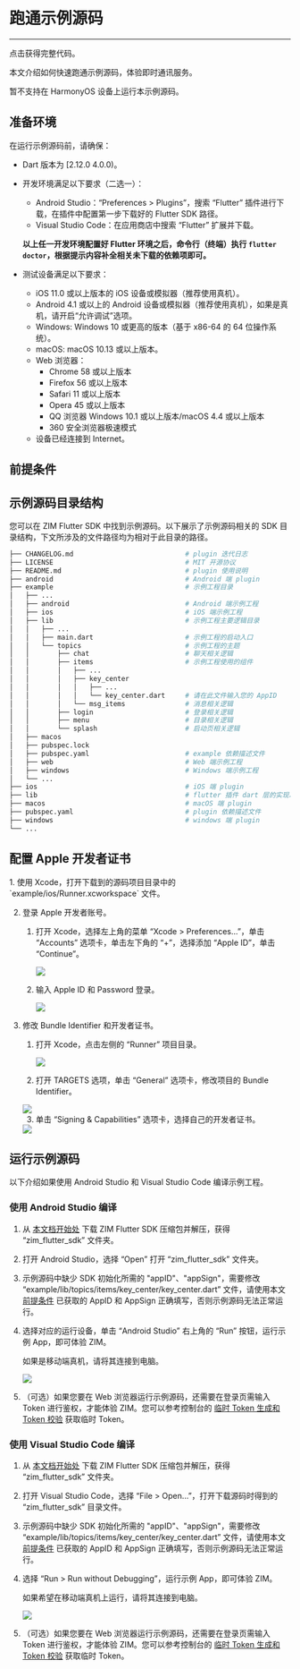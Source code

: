 

# 跑通示例源码

---

<Card title="示例源码" href="https://github.com/zegoim/zim_flutter_sdk" target="_blank">点击获得完整代码。</Card>

本文介绍如何快速跑通示例源码，体验即时通讯服务。

<Warning title="注意">
暂不支持在 HarmonyOS 设备上运行本示例源码。
</Warning>

## 准备环境

在运行示例源码前，请确保：
- Dart 版本为 [2.12.0 4.0.0)。
- 开发环境满足以下要求（二选一）：
    - Android Studio：“Preferences > Plugins”，搜索 “Flutter” 插件进行下载，在插件中配置第一步下载好的 Flutter SDK 路径。
    - Visual Studio Code：在应用商店中搜索 “Flutter” 扩展并下载。
         
    **以上任一开发环境配置好 Flutter 环境之后，命令行（终端）执行 `flutter doctor`，根据提示内容补全相关未下载的依赖项即可。**
  
- 测试设备满足以下要求：
    - iOS 11.0 或以上版本的 iOS 设备或模拟器（推荐使用真机）。
    - Android 4.1 或以上的 Android 设备或模拟器（推荐使用真机），如果是真机，请开启“允许调试”选项。
    - Windows: Windows 10 或更高的版本（基于 x86-64 的 64 位操作系统）。
    - macOS: macOS 10.13 或以上版本。
    - Web 浏览器：
        - Chrome 58 或以上版本
        - Firefox 56 或以上版本
        - Safari 11 或以上版本
        - Opera 45 或以上版本
        - QQ 浏览器 Windows 10.1 或以上版本/macOS 4.4 或以上版本
        - 360 安全浏览器极速模式
     - 设备已经连接到 Internet。

## 前提条件


<Content />
<Content1 />


## 示例源码目录结构

您可以在 ZIM Flutter SDK 中找到示例源码。以下展示了示例源码相关的 SDK 目录结构，下文所涉及的文件路径均为相对于此目录的路径。

```bash
├── CHANGELOG.md                            # plugin 迭代日志
├── LICENSE                                 # MIT 开源协议
├── README.md                               # plugin 使用说明
├── android                                 # Android 端 plugin
├── example                                 # 示例工程目录
│   ├── ...                           
│   ├── android                             # Android 端示例工程
│   ├── ios                                 # iOS 端示例工程
│   ├── lib                                 # 示例工程主要逻辑目录
│   │   ├── ...
│   │   ├── main.dart                       # 示例工程的启动入口
│   │   └── topics                          # 示例工程的主题
│   │       ├── chat                        # 聊天相关逻辑
│   │       ├── items                       # 示例工程使用的组件
│   │       │   ├── ...
│   │       │   ├── key_center
│   │       │   │   ├── ...
│   │       │   │   └── key_center.dart     # 请在此文件输入您的 AppID
│   │       │   └── msg_items               # 消息相关逻辑
│   │       ├── login                       # 登录相关逻辑
│   │       ├── menu                        # 目录相关逻辑
│   │       └── splash                      # 启动页相关逻辑
│   ├── macos
│   ├── pubspec.lock
│   ├── pubspec.yaml                        # example 依赖描述文件
│   ├── web                                 # Web 端示例工程
│   ├── windows                             # Windows 端示例工程
│   └── ...
├── ios                                     # iOS 端 plugin      
├── lib                                     # flutter 插件 dart 层的实现以及头文件
├── macos                                   # macOS 端 plugin
├── pubspec.yaml                            # plugin 依赖描述文件
├── windows                                 # windows 端 plugin
└── ...
```

## 配置 Apple 开发者证书

<Accordion title="（可选）如果您需要在 iOS 真机上运行示例 App，请参考本步骤配置你的 Apple 开发证书" defaultOpen="false">
1. 使用 Xcode，打开下载到的源码项目目录中的 `example/ios/Runner.xcworkspace` 文件。

2. 登录 Apple 开发者账号。

    1. 打开 Xcode，选择左上角的菜单 “Xcode > Preferences...”，单击 “Accounts” 选项卡，单击左下角的 “+”，选择添加 “Apple ID”，单击 “Continue”。

        <Frame width="512" height="auto" caption=""><img src="https://storage.zego.im/sdk-doc/Pics/iOS/ZegoExpressEngine/Common/xcode-account.png" /></Frame>

    2. 输入 Apple ID 和 Password 登录。

        <Frame width="512" height="auto" caption=""><img src="https://storage.zego.im/sdk-doc/Pics/iOS/ZegoExpressEngine/Common/xcode-login-apple-id.png" /></Frame>

3. 修改 Bundle Identifier 和开发者证书。

    1. 打开 Xcode，点击左侧的 “Runner” 项目目录。

        <Frame width="512" height="auto" caption=""><img src="https://storage.zego.im/sdk-doc/Pics/Flutter/ZegoExpressEngine/flutter-xcode-select-project.png" /></Frame>

    2. 打开 TARGETS 选项，单击 “General” 选项卡，修改项目的 Bundle Identifier。

      <Frame width="512" height="auto" caption="">
        <img src="https://storage.zego.im/sdk-doc/Pics/ZIM/flutter/run_example_demo_2.png" />
      </Frame>

    3. 单击 “Signing & Capabilities” 选项卡，选择自己的开发者证书。

      <Frame width="512" height="auto" caption="">
        <img src="https://storage.zego.im/sdk-doc/Pics/ZIM/flutter/run_example_demo_3.png" />
      </Frame>

</Accordion>


## 运行示例源码

以下介绍如果使用 Android Studio 和 Visual Studio Code 编译示例工程。

### 使用 Android Studio 编译

1. 从 [本文档开始处](#跑通示例源码) 下载 ZIM Flutter SDK 压缩包并解压，获得 “zim_flutter_sdk” 文件夹。

2. 打开 Android Studio，选择 “Open” 打开 “zim_flutter_sdk” 文件夹。

3. 示例源码中缺少 SDK 初始化所需的 "appID"、"appSign"，需要修改 “example/lib/topics/items/key_center/key_center.dart” 文件，请使用本文 [前提条件](#前提条件) 已获取的 AppID 和 AppSign 正确填写，否则示例源码无法正常运行。

4. 选择对应的运行设备，单击 “Android Studio” 右上角的 “Run” 按钮，运行示例 App，即可体验 ZIM。

    <Note title="说明">

    如果是移动端真机，请将其连接到电脑。
    </Note>

    <Frame width="512" height="auto" caption=""><img src="https://storage.zego.im/sdk-doc/Pics/ZIM/flutter/run_example_demo_0.png" /></Frame>

5. （可选）如果您要在 Web 浏览器运行示例源码，还需要在登录页需输入 Token 进行鉴权，才能体验 ZIM。您可以参考控制台的 [临时 Token 生成和 Token 校验](https://doc-zh.zego.im/article/16309) 获取临时 Token。

### 使用 Visual Studio Code 编译

1. 从 [本文档开始处](#15225#demo_download) 下载 ZIM Flutter SDK 压缩包并解压，获得 “zim_flutter_sdk” 文件夹。

2. 打开 Visual Studio Code，选择 “File > Open...”，打开下载源码时得到的 “zim_flutter_sdk” 目录文件。

3. 示例源码中缺少 SDK 初始化所需的 "appID"、"appSign"，需要修改 “example/lib/topics/items/key_center/key_center.dart” 文件，请使用本文 [前提条件](#前提条件) 已获取的 AppID 和 AppSign 正确填写，否则示例源码无法正常运行。

4. 选择 “Run > Run without Debugging”，运行示例 App，即可体验 ZIM。

    <Note title="说明">

    如果希望在移动端真机上运行，请将其连接到电脑。
    </Note>

    <Frame width="512" height="auto" caption=""><img src="https://storage.zego.im/sdk-doc/Pics/ZIM/flutter/run_example_demo_1.png" /></Frame>

5. （可选）如果您要在 Web 浏览器运行示例源码，还需要在登录页需输入 Token 进行鉴权，才能体验 ZIM。您可以参考控制台的 [临时 Token 生成和 Token 校验](https://doc-zh.zego.im/article/16309) 获取临时 Token。
